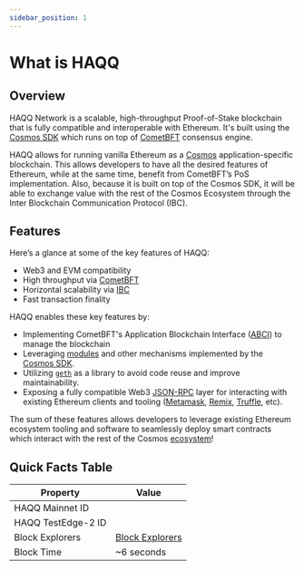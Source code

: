 ```yaml
---
sidebar_position: 1
---
```



# What is HAQQ

## Overview

HAQQ Network is a scalable, high-throughput Proof-of-Stake blockchain that is fully compatible and
interoperable with Ethereum. It's built using the [Cosmos SDK](https://github.com/cosmos/cosmos-sdk/) which runs on top
of [CometBFT](https://github.com/cometbft/cometbft) consensus engine.

HAQQ allows for running vanilla Ethereum as a [Cosmos](https://cosmos.network/)
application-specific blockchain. This allows developers to have all the desired features of
Ethereum, while at the same time, benefit from CometBFT’s PoS implementation. Also, because it is
built on top of the Cosmos SDK, it will be able to exchange value with the rest of the Cosmos
Ecosystem through the Inter Blockchain Communication Protocol (IBC).

## Features

Here’s a glance at some of the key features of HAQQ:

- Web3 and EVM compatibility
- High throughput via [CometBFT](https://github.com/cometbft/cometbft)
- Horizontal scalability via [IBC](https://cosmos.network/ibc)
- Fast transaction finality

HAQQ enables these key features by:

- Implementing CometBFT's Application Blockchain Interface ([ABCI](https://docs.cometbft.com/v0.37/spec/abci/)) to manage the blockchain
- Leveraging [modules](https://docs.cosmos.network/master/building-modules/intro.html) and other mechanisms implemented by the [Cosmos SDK](https://docs.cosmos.network/).
- Utilizing [`geth`](https://github.com/ethereum/go-ethereum) as a library to avoid code reuse and improve maintainability.
- Exposing a fully compatible Web3 [JSON-RPC](../api/json-rpc/server.md) layer for interacting with existing Ethereum clients and tooling ([Metamask](../user-guides/key-wallets/metamask.md), [Remix](../user-guides/tools/remix.md), [Truffle](../user-guides/tools/truffle.md), etc).

The sum of these features allows developers to leverage existing Ethereum ecosystem tooling and
software to seamlessly deploy smart contracts which interact with the rest of the Cosmos
[ecosystem](https://cosmos.network/ecosystem)!

## Quick Facts Table

| Property           | Value                                              |
| ------------------ | -------------------------------------------------- |
| HAQQ Mainnet ID    | <ChainConfigValue chain="main" keyword="chainId"/> |
| HAQQ TestEdge-2 ID | <ChainConfigValue chain="test" keyword="chainId"/> |
| Block Explorers    | [Block Explorers](../explorers)                    |
| Block Time         | ~6 seconds                                         |
